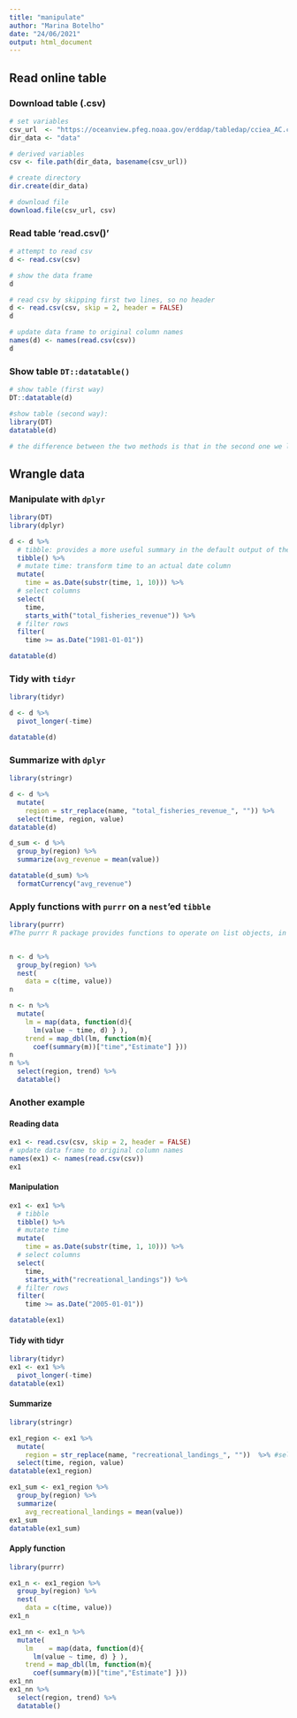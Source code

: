 ```yaml
---
title: "manipulate"
author: "Marina Botelho"
date: "24/06/2021"
output: html_document
---
```


## Read online table

### Download table (.csv)

```r
# set variables
csv_url  <- "https://oceanview.pfeg.noaa.gov/erddap/tabledap/cciea_AC.csv"
dir_data <- "data"

# derived variables
csv <- file.path(dir_data, basename(csv_url))

# create directory
dir.create(dir_data)

# download file
download.file(csv_url, csv)

```

### Read table 'read.csv()'

```r
# attempt to read csv
d <- read.csv(csv)

# show the data frame
d
```

```r
# read csv by skipping first two lines, so no header
d <- read.csv(csv, skip = 2, header = FALSE)
d

# update data frame to original column names
names(d) <- names(read.csv(csv))
d
```

### Show table `DT::datatable()`

```r
# show table (first way)
DT::datatable(d)

#show table (second way):
library(DT)
datatable(d)

# the difference between the two methods is that in the second one we load the library and use the function without the explicit R package referencing

```

## Wrangle data

### Manipulate with `dplyr`

```r
library(DT)
library(dplyr)

d <- d %>% 
  # tibble: provides a more useful summary in the default output of the R Console to include only the first 10 rows of data and the data types for each column
  tibble() %>% 
  # mutate time: transform time to an actual date column
  mutate(
    time = as.Date(substr(time, 1, 10))) %>% 
  # select columns
  select(
    time, 
    starts_with("total_fisheries_revenue")) %>% 
  # filter rows
  filter(
    time >= as.Date("1981-01-01"))

datatable(d)
```

### Tidy with `tidyr`

```r
library(tidyr)

d <- d %>% 
  pivot_longer(-time)

datatable(d)

```

### Summarize with `dplyr`

```r
library(stringr)

d <- d %>% 
  mutate(
    region = str_replace(name, "total_fisheries_revenue_", "")) %>% 
  select(time, region, value)
datatable(d)

d_sum <- d %>% 
  group_by(region) %>%  
  summarize(avg_revenue = mean(value))

datatable(d_sum) %>% 
  formatCurrency("avg_revenue")

```

### Apply functions with `purrr` on a `nest`'ed `tibble`

```r
library(purrr) 
#The purrr R package provides functions to operate on list objects, in this case the nested data. and application of functions on these data with purrr’s map function. We can feed the data object into an anonymous function where we fit the linear model lm() and return a list object. To then extract the coefficient from the model coef(summary()), we want to return a type of double (not another list object), so we use the map_dbl() function.


n <- d %>% 
  group_by(region) %>% 
  nest(
    data = c(time, value))
n

n <- n %>% 
  mutate(
    lm = map(data, function(d){
      lm(value ~ time, d) } ),
    trend = map_dbl(lm, function(m){
      coef(summary(m))["time","Estimate"] }))
n
n %>% 
  select(region, trend) %>% 
  datatable()

```

### Another example
#### Reading data
```r
ex1 <- read.csv(csv, skip = 2, header = FALSE)
# update data frame to original column names
names(ex1) <- names(read.csv(csv))
ex1
```

#### Manipulation
```r
ex1 <- ex1 %>% 
  # tibble
  tibble() %>% 
  # mutate time
  mutate(
    time = as.Date(substr(time, 1, 10))) %>% 
  # select columns
  select(
    time, 
    starts_with("recreational_landings")) %>% 
  # filter rows
  filter(
    time >= as.Date("2005-01-01"))

datatable(ex1)
```

#### Tidy with tidyr
```r
library(tidyr)
ex1 <- ex1 %>% 
  pivot_longer(-time)
datatable(ex1)
```

#### Summarize
```r
library(stringr)

ex1_region <- ex1 %>% 
  mutate(
    region = str_replace(name, "recreational_landings_", ""))  %>% #select the name of the region
  select(time, region, value)
datatable(ex1_region)

ex1_sum <- ex1_region %>% 
  group_by(region) %>% 
  summarize(
    avg_recreational_landings = mean(value))
ex1_sum
datatable(ex1_sum)


```

#### Apply function
```r
library(purrr)

ex1_n <- ex1_region %>% 
  group_by(region) %>% 
  nest(
    data = c(time, value))
ex1_n

ex1_nn <- ex1_n %>% 
  mutate(
    lm    = map(data, function(d){
      lm(value ~ time, d) } ),
    trend = map_dbl(lm, function(m){
      coef(summary(m))["time","Estimate"] }))
ex1_nn
ex1_nn %>% 
  select(region, trend) %>% 
  datatable()

```


